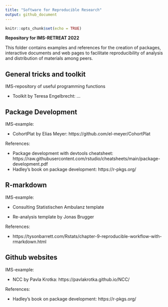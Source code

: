 ```yaml
---
title: "Software for Reproducible Research"
output: github_document
---
```


```r
knitr::opts_chunk$set(echo = TRUE)
```

**Repository for IMS-RETREAT 2022**

This folder contains examples and references for the creation of packages, interactive documents and web pages to facilitate reproducibility of analysis and distribution of materials among peers.

## General tricks and toolkit 

IMS-repository of useful programming functions

- Toolkit by Teresa Engelbrecht: ...

## Package Development

IMS-example:

- CohortPlat by Elias Meyer: https://github.com/el-meyer/CohortPlat

References:

- Package development with devtools cheatsheet: https://raw.githubusercontent.com/rstudio/cheatsheets/main/package-development.pdf
- Hadley's book on package development: https://r-pkgs.org/

## R-markdown

IMS-example:

- Consulting Statistischen Ambulanz template

- Re-analysis template by Jonas Brugger

References:

- https://tysonbarrett.com/Rstats/chapter-9-reproducible-workflow-with-rmarkdown.html

## Github websites

IMS-example:


- NCC by Pavla Krotka: https://pavlakrotka.github.io/NCC/


References:

- Hadley's book on package development: https://r-pkgs.org/
